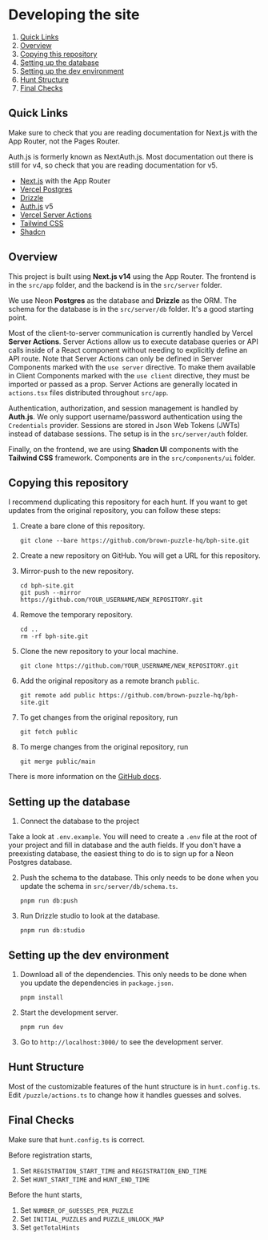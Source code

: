 # Developing the site

1. [Quick Links](#quick-links)
2. [Overview](#overview)
3. [Copying this repository](#copying-this-repository)
4. [Setting up the database](#setting-up-the-database)
5. [Setting up the dev environment](#setting-up-the-dev-environment)
6. [Hunt Structure](#hunt-structure)
7. [Final Checks](#final-checks)

## Quick Links

Make sure to check that you are reading documentation for Next.js with the App Router, not the Pages Router.

Auth.js is formerly known as NextAuth.js.
Most documentation out there is still for v4, so check that you are reading documentation for v5.

- [Next.js](https://nextjs.org/docs/app) with the App Router
- [Vercel Postgres](https://vercel.com/docs/storage/vercel-postgres)
- [Drizzle](https://orm.drizzle.team/docs/overview)
- [Auth.js](https://authjs.dev/) v5
- [Vercel Server Actions](https://nextjs.org/docs/app/building-your-application/data-fetching/server-actions-and-mutations)
- [Tailwind CSS](https://tailwindcss.com/docs/installation)
- [Shadcn](https://ui.shadcn.com/docs)

## Overview

This project is built using **Next.js v14** using the App Router. The frontend is in the `src/app` folder, and the backend is in the `src/server` folder.

We use Neon **Postgres** as the database and **Drizzle** as the ORM. The schema for the database is in the `src/server/db` folder. It's a good starting point.

Most of the client-to-server communication is currently handled by Vercel **Server Actions**.
Server Actions allow us to execute database queries or API calls inside of a React component without needing to explicitly define an API route.
Note that Server Actions can only be defined in Server Components marked with the `use server` directive.
To make them available in Client Components marked with the `use client` directive, they must be imported or passed as a prop.
Server Actions are generally located in `actions.tsx` files distributed throughout `src/app`.

Authentication, authorization, and session management is handled by **Auth.js**.
We only support username/password authentication using the `Credentials` provider.
Sessions are stored in Json Web Tokens (JWTs) instead of database sessions.
The setup is in the `src/server/auth` folder.

Finally, on the frontend, we are using **Shadcn UI** components with the **Tailwind CSS** framework. Components are in the `src/components/ui` folder.

## Copying this repository

I recommend duplicating this repository for each hunt. If you want to get updates from the original repository, you can follow these steps:

1. Create a bare clone of this repository.

   ```
   git clone --bare https://github.com/brown-puzzle-hq/bph-site.git
   ```

2. Create a new repository on GitHub. You will get a URL for this repository.

3. Mirror-push to the new repository.

   ```
   cd bph-site.git
   git push --mirror https://github.com/YOUR_USERNAME/NEW_REPOSITORY.git
   ```

4. Remove the temporary repository.

   ```
   cd ..
   rm -rf bph-site.git
   ```

5. Clone the new repository to your local machine.

   ```
   git clone https://github.com/YOUR_USERNAME/NEW_REPOSITORY.git
   ```

6. Add the original repository as a remote branch `public`.

   ```
   git remote add public https://github.com/brown-puzzle-hq/bph-site.git
   ```

7. To get changes from the original repository, run

   ```
   git fetch public
   ```

8. To merge changes from the original repository, run

   ```
   git merge public/main
   ```

There is more information on the [GitHub docs](https://docs.github.com/en/repositories/creating-and-managing-repositories/duplicating-a-repository).

## Setting up the database

1. Connect the database to the project

Take a look at `.env.example`. You will need to create a `.env` file at the root of your project and fill in database and the auth fields. If you don't have a preexisting database, the easiest thing to do is to sign up for a Neon Postgres database.

2. Push the schema to the database. This only needs to be done when you update the schema in `src/server/db/schema.ts`.

   ```
   pnpm run db:push
   ```

3. Run Drizzle studio to look at the database.

   ```
   pnpm run db:studio
   ```

## Setting up the dev environment

1. Download all of the dependencies. This only needs to be done when you update the dependencies in `package.json`.

   ```
   pnpm install
   ```

2. Start the development server.

   ```
   pnpm run dev
   ```

3. Go to `http://localhost:3000/` to see the development server.

## Hunt Structure

Most of the customizable features of the hunt structure is in `hunt.config.ts`.
Edit `/puzzle/actions.ts` to change how it handles guesses and solves.

## Final Checks

Make sure that `hunt.config.ts` is correct.

Before registration starts,

1. Set `REGISTRATION_START_TIME` and `REGISTRATION_END_TIME`
2. Set `HUNT_START_TIME` and `HUNT_END_TIME`

Before the hunt starts,

1. Set `NUMBER_OF_GUESSES_PER_PUZZLE`
2. Set `INITIAL_PUZZLES` and `PUZZLE_UNLOCK_MAP`
3. Set `getTotalHints`
